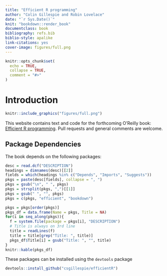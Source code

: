 ```yaml
--- 
title: "Efficient R programming"
author: "Colin Gillespie and Robin Lovelace"
date: "`r Sys.Date()`"
knit: "bookdown::render_book"
documentclass: book
bibliography: refs.bib
biblio-style: apalike
link-citations: yes
cover-image: figures/full.png
---
```


```r
knitr::opts_chunk$set(
  echo = TRUE,
  collapse = TRUE,
  comment = "#>"
)
```

# Introduction

```r
knitr::include_graphics("figures/full.png")
```

This website contains text and code for the forthcoming O'Reilly book: [Efficient R programming](https://csgillespie.github.io/efficientR/). Pull requests and general comments are welcome.

## Package Dependencies

The book depends on the following packages:

```r
desc = read.dcf("DESCRIPTION")
headings = dimnames(desc)[[2]]
fields = which(headings %in% c("Depends", "Imports", "Suggests"))
pkgs = paste(desc[fields], collapse = ", ")
pkgs = gsub("\n", " ", pkgs)
pkgs = strsplit(pkgs, ",")[[1]]
pkgs = gsub(" ", "", pkgs)
pkgs = c(pkgs, "efficient", "bookdown")

pkgs = pkgs[order(pkgs)]
pkgs_df = data.frame(Name = pkgs, Title = NA)
for(i in seq_along(pkgs)){
  f = system.file(package = pkgs[i], "DESCRIPTION")
  # Title is always on 3rd line
  title = readLines(f)
  title = title[grep("Title: ", title)]
  pkgs_df$Title[i] = gsub("Title: ", "", title)
}
knitr::kable(pkgs_df)
```

These packages can be installed using the `devtools` package
```r
devtools::install_github("csgillespie/efficientR")
```

